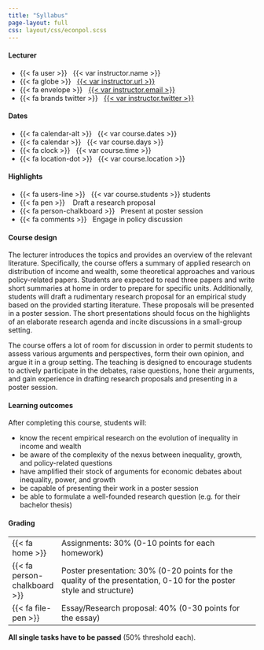```yaml
---
title: "Syllabus"
page-layout: full
css: layout/css/econpol.scss
---
```


::: {.grid .course-info .course-info-syllabus}

::: {.g-col-12 .g-col-sm-6 .g-col-md-4}
#### Lecturer

- {{< fa user >}} &nbsp; {{< var instructor.name >}}
- {{< fa globe >}} &nbsp; [{{< var instructor.url >}}]({{< var instructor.url >}})
- {{< fa envelope >}} &nbsp; <a href="mailto:{{< var instructor.email >}}">{{< var instructor.email >}}</a>
- {{< fa brands twitter >}} &nbsp; [{{< var instructor.twitter >}}](https://www.twitter.com/{{< var instructor.twitter >}})
:::

::: {.g-col-12 .g-col-sm-6 .g-col-md-4}
#### Dates

- {{< fa calendar-alt >}} &nbsp; {{< var course.dates >}}
- {{< fa calendar >}} &nbsp; {{< var course.days >}}
- {{< fa clock >}} &nbsp; {{< var course.time >}}
- {{< fa location-dot >}} &nbsp; {{< var course.location >}}
:::

::: {.g-col-12 .g-col-sm-6 .g-col-md-4}
#### Highlights

- {{< fa users-line >}} &nbsp; {{< var course.students >}} students
- {{< fa pen >}} &nbsp;&nbsp; Draft a research proposal
- {{< fa person-chalkboard >}} &nbsp; Present at poster session
- {{< fa comments >}} &nbsp; Engage in policy discussion
:::

:::


#### Course design

The lecturer introduces the topics and provides an overview of the relevant literature. Specifically, the course offers a summary of applied research on distribution of income and wealth, some theoretical approaches and various policy-related papers. Students are expected to read three papers and write short summaries at home in order to prepare for specific units. Additionally, students will draft a rudimentary research proposal for an empirical study based on the provided starting literature. These proposals will be presented in a poster session. The short presentations should focus on the highlights of an elaborate research agenda and incite discussions in a small-group setting.

The course offers a lot of room for discussion in order to permit students to assess various arguments and perspectives, form their own opinion, and argue it in a group setting. The teaching is designed to encourage students to actively participate in the debates, raise questions, hone their arguments, and gain experience in drafting research proposals and presenting in a poster session.

#### Learning outcomes

After completing this course, students will:

- know the recent empirical research on the evolution of inequality in income and wealth
- be aware of the complexity of the nexus between inequality, growth, and policy-related questions
- have amplified their stock of arguments for economic debates about inequality, power, and growth
- be capable of presenting their work in a poster session
- be able to formulate a well-founded research question (e.g. for their bachelor thesis)


#### Grading

::: { .grading }
 | 
-|---------------------------------------------
 {{< fa home >}} | Assignments: 30\% (0-10 points for each homework) 
 {{< fa person-chalkboard >}}  | Poster presentation: 30\% (0-20 points for the quality of the presentation, 0-10 for the poster style and structure) 
 {{< fa file-pen >}}  | Essay/Research proposal: 40\% (0-30 points for the essay) 
:::

**All single tasks have to be passed** (50\% threshold each).